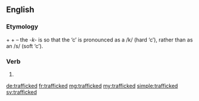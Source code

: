 ==English==

===Etymology===
{{term|traffic|lang=en}} + {{term|-k-|lang=en}} + {{term|-ed|lang=en}} – the ''-k-'' is so that the ‘c’ is pronounced as a /k/ (hard ‘c’), rather than as an /s/ (soft ‘c’).

===Verb===
{{head|en}}

# {{en-past of|traffic}}

[[de:trafficked]]
[[fr:trafficked]]
[[mg:trafficked]]
[[my:trafficked]]
[[simple:trafficked]]
[[sv:trafficked]]